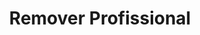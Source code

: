 ---
title: "Remover Profissional"
api: "DELETE https://regis.app.byefive.com.br/rest/professionals/{id}"
description: "Remove um profissional do sistema"
---